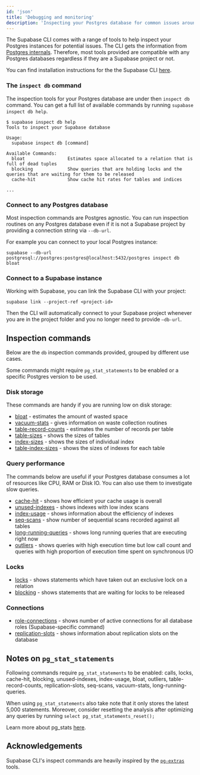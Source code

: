 ```yaml
---
id: 'json'
title: 'Debugging and monitoring'
description: 'Inspecting your Postgres database for common issues around disk, query performance, index, locks, and more using the terminal.'
---
```


The Supabase CLI comes with a range of tools to help inspect your Postgres instances for potential issues. The CLI gets the information from <a href="https://www.postgresql.org/docs/current/internals.html" target="_blank">Postgres internals</a>. Therefore, most tools provided are compatible with any Postgres databases regardless if they are a Supabase project or not.

You can find installation instructions for the the Supabase CLI <a href="/docs/guides/cli" target="_blank">here</a>.

### The `inspect db` command

The inspection tools for your Postgres database are under then `inspect db` command. You can get a full list of available commands by running `supabase inspect db help`.

```
$ supabase inspect db help
Tools to inspect your Supabase database

Usage:
  supabase inspect db [command]

Available Commands:
  bloat                Estimates space allocated to a relation that is full of dead tuples
  blocking             Show queries that are holding locks and the queries that are waiting for them to be released
  cache-hit            Show cache hit rates for tables and indices

...
```

### Connect to any Postgres database

Most inspection commands are Postgres agnostic. You can run inspection routines on any Postgres database even if it is not a Supabase project by providing a connection string via `--db-url`.

For example you can connect to your local Postgres instance:

```
supabase --db-url postgresql://postgres:postgres@localhost:5432/postgres inspect db bloat
```

### Connect to a Supabase instance

Working with Supabase, you can link the Supabase CLI with your project:

```
supabase link --project-ref <project-id>
```

Then the CLI will automatically connect to your Supabase project whenever you are in the project folder and you no longer need to provide `—db-url`.

## Inspection commands

Below are the `db` inspection commands provided, grouped by different use cases.

<Admonition type="note">

Some commands might require `pg_stat_statements` to be enabled or a specific Postgres version to be used.

</Admonition>

### Disk storage

These commands are handy if you are running low on disk storage:

- [bloat](/docs/reference/cli/supabase-inspect-db-bloat) - estimates the amount of wasted space
- [vacuum-stats](/docs/reference/cli/supabase-inspect-db-vacuum-stats) - gives information on waste collection routines
- [table-record-counts](/docs/reference/cli/supabase-inspect-db-table-record-counts) - estimates the number of records per table
- [table-sizes](/docs/reference/cli/supabase-inspect-db-table-sizes) - shows the sizes of tables
- [index-sizes](/docs/reference/cli/supabase-inspect-db-index-sizes) - shows the sizes of individual index
- [table-index-sizes](/docs/reference/cli/supabase-inspect-db-table-index-sizes) - shows the sizes of indexes for each table

### Query performance

The commands below are useful if your Postgres database consumes a lot of resources like CPU, RAM or Disk IO. You can also use them to investigate slow queries.

- [cache-hit](/docs/reference/cli/supabase-inspect-db-cache-hit) - shows how efficient your cache usage is overall
- [unused-indexes](/docs/reference/cli/supabase-inspect-db-unused-indexes) - shows indexes with low index scans
- [index-usage](/docs/reference/cli/supabase-inspect-db-index-usage) - shows information about the efficiency of indexes
- [seq-scans](/docs/reference/cli/supabase-inspect-db-seq-scans) - show number of sequential scans recorded against all tables
- [long-running-queries](/docs/reference/cli/supabase-inspect-db-long-running-queries) - shows long running queries that are executing right now
- [outliers](/docs/reference/cli/supabase-inspect-db-outliers) - shows queries with high execution time but low call count and queries with high proportion of execution time spent on synchronous I/O

### Locks

- [locks](/docs/reference/cli/supabase-inspect-db-locks) - shows statements which have taken out an exclusive lock on a relation
- [blocking](/docs/reference/cli/supabase-inspect-db-blocking) - shows statements that are waiting for locks to be released

### Connections

- [role-connections](/docs/reference/cli/supabase-inspect-db-role-connections) - shows number of active connections for all database roles (Supabase-specific command)
- [replication-slots](/docs/reference/cli/supabase-inspect-db-replication-slots) - shows information about replication slots on the database

## Notes on `pg_stat_statements`

Following commands require `pg_stat_statements` to be enabled: calls, locks, cache-hit, blocking, unused-indexes, index-usage, bloat, outliers, table-record-counts, replication-slots, seq-scans, vacuum-stats, long-running-queries.

When using `pg_stat_statements` also take note that it only stores the latest 5,000 statements. Moreover, consider resetting the analysis after optimizing any queries by running `select pg_stat_statements_reset();`

Learn more about pg_stats [here](https://supabase.com/docs/guides/database/extensions/pg_stat_statements).

## Acknowledgements

Supabase CLI's inspect commands are heavily inspired by the <a href="https://github.com/heroku/heroku-pg-extras" target="_blank">`pg-extras`</a> tools.
